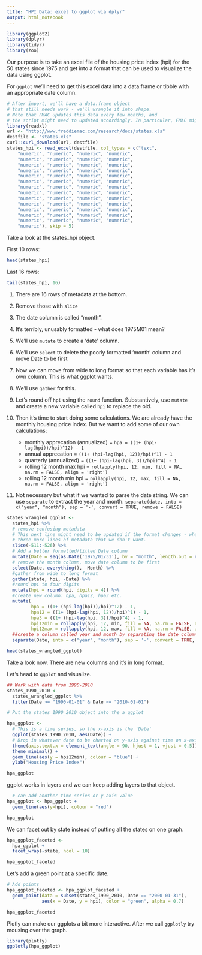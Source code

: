 ```yaml
---
title: "HPI Data: excel to ggplot via dplyr"
output: html_notebook
---
```


```r
library(ggplot2)
library(dplyr)
library(tidyr)
library(zoo)
```

Our purpose is to take an excel file of the housing price index (hpi) for the 50 states since 1975 and get into a format that can be used to visualize the data using ggplot.

For `ggplot` we'll need to get this excel data into a data.frame or tibble with an appropriate date column. 


```r

# After import, we'll have a data.frame object
# that still needs work - we'll wrangle it into shape.
# Note that FMAC updates this data every few months, and 
# the script might need to updated accordingly. In particular, FMAC might add more metadata somewhere.
library(readxl)
url <- "http://www.freddiemac.com/research/docs/states.xls"
destfile <- "states.xls"
curl::curl_download(url, destfile)
states_hpi <- read_excel(destfile, col_types = c("text", 
    "numeric", "numeric", "numeric", "numeric", 
    "numeric", "numeric", "numeric", "numeric", 
    "numeric", "numeric", "numeric", "numeric", 
    "numeric", "numeric", "numeric", "numeric", 
    "numeric", "numeric", "numeric", "numeric", 
    "numeric", "numeric", "numeric", "numeric", 
    "numeric", "numeric", "numeric", "numeric", 
    "numeric", "numeric", "numeric", "numeric", 
    "numeric", "numeric", "numeric", "numeric", 
    "numeric", "numeric", "numeric", "numeric", 
    "numeric", "numeric", "numeric", "numeric", 
    "numeric", "numeric", "numeric", "numeric", 
    "numeric", "numeric", "numeric", "numeric", 
    "numeric"), skip = 5)
```

Take a look at the states_hpi object. 

First 10 rows:

```r
head(states_hpi) 
```

Last 16 rows: 

```r
tail(states_hpi, 16)
```

1. There are 16 rows of metadata at the bottom. 
2. Remove those with `slice`
3. The date column is called "month".
4. It's terribly, unusably formatted - what does 1975M01 mean?
5. We'll use `mutate` to create a 'date' column. 
6. We'll use `select` to delete the poorly formatted 'month' column and move Date to be first 
7. Now we can move from wide to long format so that each variable has it's own column. This is what ggplot wants. 
8. We'll use `gather` for this. 
9. Let's round off `hpi` using the `round` function. Substantively, use `mutate` and create a new variable called `hpi` to replace the old. 
10. Then it's time to start doing some calculations. We are already have the monthly housing price index. But we want to add some of our own calculations: 

    + monthly apprecation (annualized) = `hpa = ((1+ (hpi-lag(hpi))/hpi)^12) - 1`
    + annual apprecation = `((1+ (hpi-lag(hpi, 12))/hpi)^1) - 1`
    + quarterly (annualized) = `((1+ (hpi-lag(hpi, 3))/hpi)^4) - 1`
    + rolling 12 month max hpi = `rollapply(hpi, 12, min, fill = NA, na.rm = FALSE, align = 'right')`
    + rolling 12 month min hpi = `rollapply(hpi, 12, max, fill = NA, na.rm = FALSE, align = 'right')`

10. Not necessary but what if we wanted to parse the date string. We can use `separate` to extract the year and month: `separate(date, into = c("year", "month"), sep = '-', convert = TRUE, remove = FALSE)`


```r


states_wrangled_ggplot <- 
  states_hpi %>% 
  # remove confusing metadata
  # This next line might need to be updated if the format changes - what if FMAC decide to include
  # three more lines of metadata that we don't want.
  slice(-511:-526) %>% 
  # Add a better formatted/titled Date column
  mutate(Date = seq(as.Date('1975/01/31'), by = "month", length.out = nrow(.))) %>% 
  # remove the month column, move date column to be first
  select(Date, everything(), -Month) %>% 
  #gather from wide to long format
  gather(state, hpi, -Date) %>%
  #round hpi to four digits
  mutate(hpi = round(hpi, digits = 4)) %>%
  #create new column: hpa, hpa12, hpa3 etc.
  mutate(
         hpa = ((1+ (hpi-lag(hpi))/hpi)^12) - 1, 
         hpa12 = ((1+ (hpi-lag(hpi, 12))/hpi)^1) - 1, 
         hpa3 = ((1+ (hpi-lag(hpi, 3))/hpi)^4) - 1,
         hpi12min = rollapply(hpi, 12, min, fill = NA, na.rm = FALSE, align = 'right'),
         hpi12max = rollapply(hpi, 12, max, fill = NA, na.rm = FALSE, align = 'right')) %>% 
  ##create a column called year and month by separating the date column
  separate(Date, into = c("year", "month"), sep = '-', convert = TRUE, remove = FALSE)

head(states_wrangled_ggplot)
```


Take a look now. There are new columns and it's in long format. 

Let's head to `ggplot` and visualize.

```r
## Work with data from 1990-2010
states_1990_2010 <- 
  states_wrangled_ggplot %>%
  filter(Date >= "1990-01-01" & Date <= "2010-01-01")

# Put the states_1990_2010 object into the a ggplot

hpa_ggplot <- 
  # This is a time series, so the x-axis is the 'Date'
  ggplot(states_1990_2010, aes(Date)) +
  # Drop in whatever date to be charted on y-axis against time on x-axis.
  theme(axis.text.x = element_text(angle = 90, hjust = 1, vjust = 0.5)) +
  theme_minimal() +
  geom_line(aes(y = hpi12min), colour = "blue") +
  ylab("Housing Price Index")

hpa_ggplot
```

ggplot works in layers and we can keep adding layers to that object. 

```r
  # can add another time series or y-axis value
hpa_ggplot <- hpa_ggplot + 
  geom_line(aes(y=hpi), colour = "red")

hpa_ggplot


```

We can facet out by state instead of putting all the states on one graph.

```r
hpa_ggplot_faceted <- 
  hpa_ggplot +
  facet_wrap(~state, ncol = 10)

hpa_ggplot_faceted
```

Let's add a green point at a specific date. 

```r
# Add points
hpa_ggplot_faceted <- hpa_ggplot_faceted + 
  geom_point(data = subset(states_1990_2010, Date == "2000-01-31"), 
             aes(x = Date, y = hpi), color = "green", alpha = 0.7)

hpa_ggplot_faceted
```

Plotly can make our ggplots a bit more interactive. After we call `ggplotly` try mousing over the graph.

```r
library(plotly)
ggplotly(hpa_ggplot)
```

